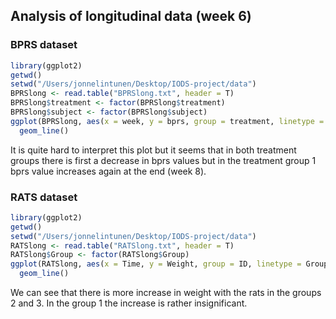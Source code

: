## Analysis of longitudinal data (week 6)

### BPRS dataset
```r
library(ggplot2)
getwd()
setwd("/Users/jonnelintunen/Desktop/IODS-project/data")
BPRSlong <- read.table("BPRSlong.txt", header = T)
BPRSlong$treatment <- factor(BPRSlong$treatment)
BPRSlong$subject <- factor(BPRSlong$subject)
ggplot(BPRSlong, aes(x = week, y = bprs, group = treatment, linetype = treatment)) + 
  geom_line()

```
It is quite hard to interpret this plot but it seems that in both treatment groups there is first a decrease in bprs values but in the treatment group 1 bprs value increases again at the end (week 8).

### RATS dataset
```r
library(ggplot2)
getwd()
setwd("/Users/jonnelintunen/Desktop/IODS-project/data")
RATSlong <- read.table("RATSlong.txt", header = T)
RATSlong$Group <- factor(RATSlong$Group)
ggplot(RATSlong, aes(x = Time, y = Weight, group = ID, linetype = Group)) + 
  geom_line()

```
We can see that there is more increase in weight with the rats in the groups 2 and 3. In the group 1 the  increase is rather insignificant. 



